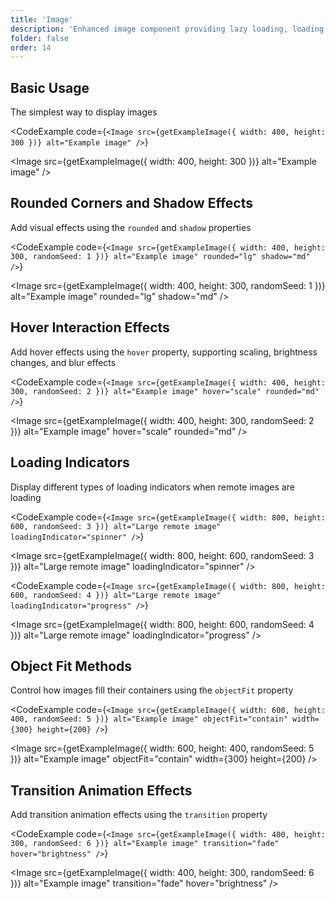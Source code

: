 ```yaml
---
title: 'Image'
description: 'Enhanced image component providing lazy loading, loading indicators, error handling, and rich visual effects'
folder: false
order: 14
---
```



## Basic Usage

The simplest way to display images

<CodeExample
  code={`<Image src={getExampleImage({ width: 400, height: 300 })} alt="Example image" />`}
>
  <Image src={getExampleImage({ width: 400, height: 300 })} alt="Example image" />
</CodeExample>

## Rounded Corners and Shadow Effects

Add visual effects using the `rounded` and `shadow` properties

<CodeExample
  code={`<Image src={getExampleImage({ width: 400, height: 300, randomSeed: 1 })} alt="Example image" rounded="lg" shadow="md" />`}
>
  <Image src={getExampleImage({ width: 400, height: 300, randomSeed: 1 })} alt="Example image" rounded="lg" shadow="md" />
</CodeExample>

## Hover Interaction Effects

Add hover effects using the `hover` property, supporting scaling, brightness changes, and blur effects

<CodeExample
  code={`<Image src={getExampleImage({ width: 400, height: 300, randomSeed: 2 })} alt="Example image" hover="scale" rounded="md" />`}
>
  <Image src={getExampleImage({ width: 400, height: 300, randomSeed: 2 })} alt="Example image" hover="scale" rounded="md" />
</CodeExample>

## Loading Indicators

Display different types of loading indicators when remote images are loading

<CodeExample
  code={`<Image src={getExampleImage({ width: 800, height: 600, randomSeed: 3 })} alt="Large remote image" loadingIndicator="spinner" />`}
>
  <Image src={getExampleImage({ width: 800, height: 600, randomSeed: 3 })} alt="Large remote image" loadingIndicator="spinner" />
</CodeExample>

<CodeExample
  code={`<Image src={getExampleImage({ width: 800, height: 600, randomSeed: 4 })} alt="Large remote image" loadingIndicator="progress" />`}
>
  <Image src={getExampleImage({ width: 800, height: 600, randomSeed: 4 })} alt="Large remote image" loadingIndicator="progress" />
</CodeExample>

## Object Fit Methods

Control how images fill their containers using the `objectFit` property

<CodeExample
  code={`<Image src={getExampleImage({ width: 600, height: 400, randomSeed: 5 })} alt="Example image" objectFit="contain" width={300} height={200} />`}
>
  <Image src={getExampleImage({ width: 600, height: 400, randomSeed: 5 })} alt="Example image" objectFit="contain" width={300} height={200} />
</CodeExample>

## Transition Animation Effects

Add transition animation effects using the `transition` property

<CodeExample
  code={`<Image src={getExampleImage({ width: 400, height: 300, randomSeed: 6 })} alt="Example image" transition="fade" hover="brightness" />`}
>
  <Image src={getExampleImage({ width: 400, height: 300, randomSeed: 6 })} alt="Example image" transition="fade" hover="brightness" />
</CodeExample>
